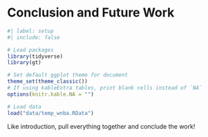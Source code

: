 # Conclusion and Future Work {#sec-concl}

```r
#| label: setup
#| include: false

# Load packages
library(tidyverse)
library(gt)

# Set default ggplot theme for document
theme_set(theme_classic())
# If using kableExtra tables, print blank cells instead of `NA`
options(knitr.kable.NA = "")

# Load data
load("data/temp_wnba.RData")
```

Like introduction, pull everything together and conclude the work!